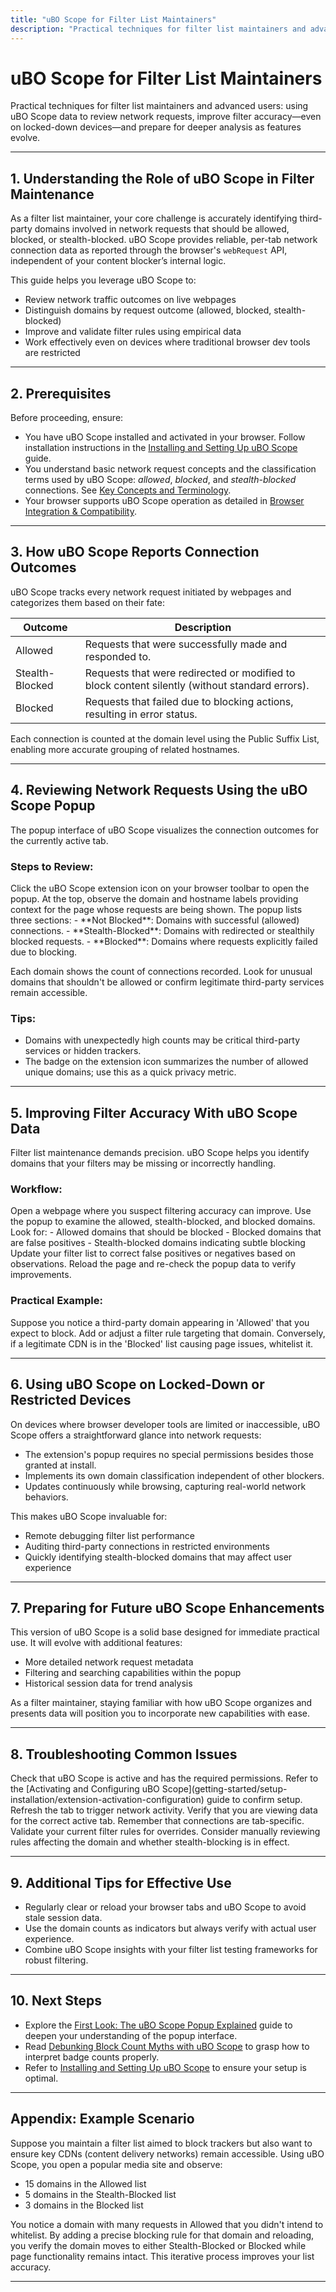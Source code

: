 ```yaml
---
title: "uBO Scope for Filter List Maintainers"
description: "Practical techniques for filter list maintainers and advanced users: using uBO Scope data to review network requests, improve filter accuracy—even on locked-down devices—, and prepare for deeper analysis as features evolve."
---
```


# uBO Scope for Filter List Maintainers

Practical techniques for filter list maintainers and advanced users: using uBO Scope data to review network requests, improve filter accuracy—even on locked-down devices—and prepare for deeper analysis as features evolve.

---

## 1. Understanding the Role of uBO Scope in Filter Maintenance

As a filter list maintainer, your core challenge is accurately identifying third-party domains involved in network requests that should be allowed, blocked, or stealth-blocked. uBO Scope provides reliable, per-tab network connection data as reported through the browser's `webRequest` API, independent of your content blocker’s internal logic.

This guide helps you leverage uBO Scope to:
- Review network traffic outcomes on live webpages
- Distinguish domains by request outcome (allowed, blocked, stealth-blocked)
- Improve and validate filter rules using empirical data
- Work effectively even on devices where traditional browser dev tools are restricted


---

## 2. Prerequisites

Before proceeding, ensure:
- You have uBO Scope installed and activated in your browser. Follow installation instructions in the [Installing and Setting Up uBO Scope](guides/getting-started/install-extension) guide.
- You understand basic network request concepts and the classification terms used by uBO Scope: *allowed*, *blocked*, and *stealth-blocked* connections. See [Key Concepts and Terminology](overview/core-concepts-architecture/key-terms-concepts).
- Your browser supports uBO Scope operation as detailed in [Browser Integration & Compatibility](overview/core-concepts-architecture/integration-browser).


---

## 3. How uBO Scope Reports Connection Outcomes

uBO Scope tracks every network request initiated by webpages and categorizes them based on their fate:

| Outcome          | Description                                                                                       |
|------------------|------------------------------------------------------------------------------------------------|
| Allowed          | Requests that were successfully made and responded to.                                         |
| Stealth-Blocked  | Requests that were redirected or modified to block content silently (without standard errors). |
| Blocked          | Requests that failed due to blocking actions, resulting in error status.                        |

Each connection is counted at the domain level using the Public Suffix List, enabling more accurate grouping of related hostnames.


---

## 4. Reviewing Network Requests Using the uBO Scope Popup

The popup interface of uBO Scope visualizes the connection outcomes for the currently active tab.

### Steps to Review:

<Steps>
<Step title="Open the uBO Scope Popup">
Click the uBO Scope extension icon on your browser toolbar to open the popup.
</Step>
<Step title="Identify the Current Tab's Domain">
At the top, observe the domain and hostname labels providing context for the page whose requests are being shown.
</Step>
<Step title="Examine the Domains Sections">
The popup lists three sections:
- **Not Blocked**: Domains with successful (allowed) connections.
- **Stealth-Blocked**: Domains with redirected or stealthily blocked requests.
- **Blocked**: Domains where requests explicitly failed due to blocking.

Each domain shows the count of connections recorded.
</Step>
<Step title="Use Domain Counts for Insights">
Look for unusual domains that shouldn't be allowed or confirm legitimate third-party services remain accessible.
</Step>
</Steps>

### Tips:
- Domains with unexpectedly high counts may be critical third-party services or hidden trackers.
- The badge on the extension icon summarizes the number of allowed unique domains; use this as a quick privacy metric.


---

## 5. Improving Filter Accuracy With uBO Scope Data

Filter list maintenance demands precision. uBO Scope helps you identify domains that your filters may be missing or incorrectly handling.

### Workflow:

<Steps>
<Step title="Navigate To a Test Webpage">
Open a webpage where you suspect filtering accuracy can improve.
</Step>
<Step title="Analyze uBO Scope Data">
Use the popup to examine the allowed, stealth-blocked, and blocked domains.
</Step>
<Step title="Identify Gaps or Errors">
Look for:
- Allowed domains that should be blocked
- Blocked domains that are false positives
- Stealth-blocked domains indicating subtle blocking
</Step>
<Step title="Adjust Filter Rules Accordingly">
Update your filter list to correct false positives or negatives based on observations.
</Step>
<Step title="Validate Changes">
Reload the page and re-check the popup data to verify improvements.
</Step>
</Steps>

### Practical Example:
Suppose you notice a third-party domain appearing in 'Allowed' that you expect to block. Add or adjust a filter rule targeting that domain. Conversely, if a legitimate CDN is in the 'Blocked' list causing page issues, whitelist it.


---

## 6. Using uBO Scope on Locked-Down or Restricted Devices

On devices where browser developer tools are limited or inaccessible, uBO Scope offers a straightforward glance into network requests:

- The extension's popup requires no special permissions besides those granted at install.
- Implements its own domain classification independent of other blockers.
- Updates continuously while browsing, capturing real-world network behaviors.

This makes uBO Scope invaluable for:

- Remote debugging filter list performance
- Auditing third-party connections in restricted environments
- Quickly identifying stealth-blocked domains that may affect user experience


---

## 7. Preparing for Future uBO Scope Enhancements

This version of uBO Scope is a solid base designed for immediate practical use. It will evolve with additional features:

- More detailed network request metadata
- Filtering and searching capabilities within the popup
- Historical session data for trend analysis

As a filter maintainer, staying familiar with how uBO Scope organizes and presents data will position you to incorporate new capabilities with ease.


---

## 8. Troubleshooting Common Issues

<AccordionGroup title="Troubleshooting & Best Practices">
<Accordion title="No Data in Popup or Badge Count Remains Zero">
Check that uBO Scope is active and has the required permissions. Refer to the [Activating and Configuring uBO Scope](getting-started/setup-installation/extension-activation-configuration) guide to confirm setup.
</Accordion>
<Accordion title="Domain Counts Seem Incorrect or Missing">
Refresh the tab to trigger network activity. Verify that you are viewing data for the correct active tab. Remember that connections are tab-specific.
</Accordion>
<Accordion title="Unexpected Domains in Allowed or Blocked Lists">
Validate your current filter rules for overrides. Consider manually reviewing rules affecting the domain and whether stealth-blocking is in effect.
</Accordion>
</AccordionGroup>


---

## 9. Additional Tips for Effective Use

- Regularly clear or reload your browser tabs and uBO Scope to avoid stale session data.
- Use the domain counts as indicators but always verify with actual user experience.
- Combine uBO Scope insights with your filter list testing frameworks for robust filtering.


---

## 10. Next Steps

- Explore the [First Look: The uBO Scope Popup Explained](guides/getting-started/first-look) guide to deepen your understanding of the popup interface.
- Read [Debunking Block Count Myths with uBO Scope](guides/practical-guides/debunking-block-myths) to grasp how to interpret badge counts properly.
- Refer to [Installing and Setting Up uBO Scope](guides/getting-started/install-extension) to ensure your setup is optimal.


---

## Appendix: Example Scenario

Suppose you maintain a filter list aimed to block trackers but also want to ensure key CDNs (content delivery networks) remain accessible. Using uBO Scope, you open a popular media site and observe:

- 15 domains in the Allowed list
- 5 domains in the Stealth-Blocked list
- 3 domains in the Blocked list

You notice a domain with many requests in Allowed that you didn't intend to whitelist. By adding a precise blocking rule for that domain and reloading, you verify the domain moves to either Stealth-Blocked or Blocked while page functionality remains intact. This iterative process improves your list accuracy.

---